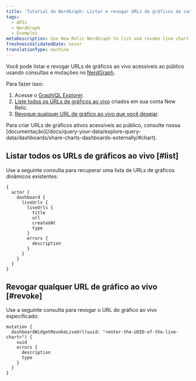 ```yaml
---
title: 'Tutorial do NerdGraph: Listar e revogar URLs de gráficos de compartilhamento público'
tags:
  - APIs
  - NerdGraph
  - Examples
metaDescription: Use New Relic NerdGraph to list and revoke live chart URLs
freshnessValidatedDate: never
translationType: machine
---
```


Você pode listar e revogar URLs de gráficos ao vivo acessíveis ao público usando consultas e mutações no [NerdGraph](/docs/apis/nerdgraph/get-started/introduction-new-relic-nerdgraph).

Para fazer isso:

1. Acesse o [GraphiQL Explorer](https://api.newrelic.com/graphiql).
2. [Liste todos os URLs de gráficos ao vivo](#list) criados em sua conta New Relic.
3. [Revogue qualquer URL de gráfico ao vivo que você desejar](#revoke).

<Callout variant="tip">
  Para criar URLs de gráficos ativos acessíveis ao público, consulte nossa [documentação](/docs/query-your-data/explore-query-data/dashboards/share-charts-dashboards-externally/#chart).
</Callout>

## Listar todos os URLs de gráficos ao vivo [#list]

Use a seguinte consulta para recuperar uma lista de URLs de gráficos dinâmicos existentes:

```
{
  actor {
    dashboard {
      liveUrls {
        liveUrls {
          title
          url
          createdAt
          type
        }
        errors {
          description
        }
      }
    }
  }
}
```

## Revogar qualquer URL de gráfico ao vivo [#revoke]

Use a seguinte consulta para revogar o URL do gráfico ao vivo especificado:

```
mutation {
  dashboardWidgetRevokeLiveUrl(uuid: "<enter-the-UUID-of-the-live-chart>") {
    uuid
    errors {
      description
      type
    }
  }
}
```